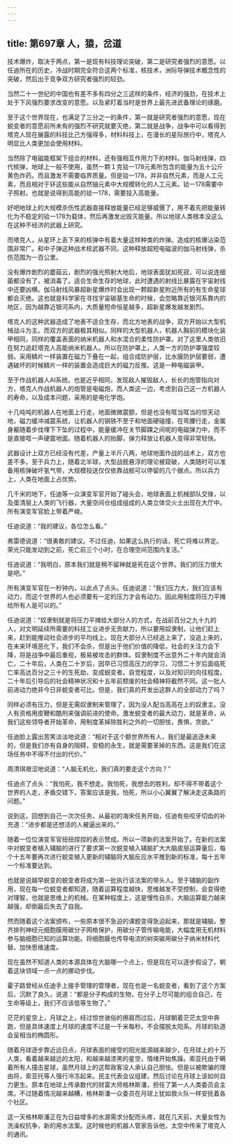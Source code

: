 ```yaml
---
---
---
```

title: 第697章 人，猿，岔道
---



技术爆炸，取决于两点，第一是现有科技理论突破，第二是研究者强烈的意愿。以任迪所在的历史，冷战时期完全符合这两个标准，核技术，洲际导弹技术概念性的突破，然后出于竞争双方研究者强烈的较劲。

当然二十一世纪的中国也有差不多有四分之三这样的条件，经济的强劲，在技术上处于下风强烈要求改变的意愿。以及紧盯着当时是世界上最先进武备理论的琢磨。

至于这个世界现在，也满足了三分之一的条件，第一就是研究者强烈的意愿，现在蜕变者的意愿前所未有的强烈不研究就要灭绝，第二就是战争，战争中可以看得到塔克人现在展露的科技比己方强得多，材料科技上，在漫长的星际旅行中，塔克人明显比人类更加会使用材料。

当然除了电磁能框架下组合的材料，还有强相互作用力下的材料。伽马射线弹，四代核弹，地球上一般不使用，虽然一颗１克铪一178元素所包含的能量为五十公斤黄色炸药。而且激发不需要临界质量。但是铪一178，并非自然元素，而是人工元素，而且相对于钚这些能从自然铀元素中大规模转化的人工元素。铪一178需要中子照射。也就是说得到高能的铪一178，需要投入高能量。

好吧地球上的大规模杀伤性武器直接释放能量已经足够威慑了，用不着先把能量转化为不稳定的铪一178为载体，然后再激发出毁灭能量。所以地球人类根本没这么在这种不经济的武器上研究。

而塔克人，从星环上丢下来的核弹中有着大量这样种类的炸弹。造成的核爆沾染范围非常广。和中子弹这种战术核武器不同，这种释放超短电磁波的伽马射线弹，杀伤范围为一百公里。

没有爆炸剧烈的蘑菇云，剧烈的强光照射大地后，地球表面犹如死寂，可以说连细菌都没有了，被消毒了。适合生命生存的地球，此时遭遇的射线比暴露在宇宙射线中还要凶横。伽马射线风暴超新星爆炸时会出现一颗超新星附近所有的有生命星球都会灭绝。这也就是科学家在寻找宇宙碳基生命的时候，会忽略靠近银河系靠内的地区，因为越靠近银河系内，大质量短命恒星越多，超新星爆发越发剧烈。

塔克人的这种武器造成了地表不适合生存，而北方地表的战争，双方开始以大型机械战斗为主。而双方的武器极其相似。同样的大型机器人，机器人胸前的模块化装甲相同，同样的覆盖表面的纳米机器人和水混合的柔性防护罩。对了这里人类依旧在努力追赶塔克人高能纳米机器人。所以在防护罩上，人类一方的防护罩强度较弱。采用鳞片一样装置在磁力下叠在一起，组合成防护层，比水膜防护层要弱，遭遇破坏的时候鳞片一样的装置会造成巨大的磁力反推。这是一种电磁装甲。

至于作战机器人AI系统。也是近乎相同，发现敌人摧毁敌人，长长的炮管指向对方，塔克人作战机器人的炮管是电磁炮，而人类这一边，考虑到自己这一方机器人的寿命，以及成本问题，采用的是电化学炮。

十几吨吨的机器人在地面上行走，地面微微震颤，但是也没有哐当哐当的惊天动地，磁力缓冲减震系统，让机器人的钢铁不至于和地面硬碰撞，在弯腰行走，金属身躯随着步伐埋下下坠的过程中，能量缓冲在关节脚踝之间呢的电磁弹力中，而不是直接哐一声硬震地面。随着机器人的抬脚，弹力释放让机器人变得非常轻快。

武器设计上双方已经没有代差，产量上半斤八两，地球地面作战的战术上，双方也差不多。至于兵力上，随着北半球，大型战舰悬浮的理论被窥破，人类随时可以准备用核弹破坏氢气带，大规模投送仅仅依靠战舰可以停留的几个据点。所以兵力上，人类在地面上占优势。

几千米的地下，任迪等一众演变军官开始了碰头会，地球表面上机械部队交锋，以及蛋清层上人类的飞行器，大量空间仓组成组成的人类立体交火土出现在大厅中。所有演变军官脸上带着严峻。

任迪说道：“我的建议，各位怎么看。”

弗雷德说道：“很勇敢的建议。不过任迪，如果这么执行的话，死亡将难以界定。荣光只能发动到之前，死亡前三个小时，在合理空间范围内复活。”

任迪说道：“我明白，原本我们就是稍不留神就是死在这个世界。我们的压力很大是吧。”

所有演变军官在一秒钟内，以此点了点头。任迪说道：“我们压力大，我们应该有动力，而这个世界的人也必须要有一定的压力才会有动力。因此用制度将压力平摊给所有人是可以的。”

任迪说道：“奴隶制就是将压力平摊给大部分人的方式，在战前百分之九十九的人，对文明延续所需要的科技工业进步无贡献力，所以要用奴隶制，让他们赶上来，赶到能推动社会进步的平均线上。现在大部分人已经追上来了，没追上来的，在未来环境恶化下，我们不会杀，但是出于他们价值的降低，社会的关注力会下降，将是战争中最后重视，极易被攻击的群体。奴隶制度不出意外二十年内就会消亡，二十年后，人类在二十岁后，因早已习惯高压力的学习，习惯二十岁后面临死亡率高达百分之三十的生死劫，变成蜕变者。自觉程度，以及对知识的向往程度。二十年后引导后的社会精神状况和十五年前颓废的社会精神将截然不同。这一批人前进动力绝非今日非蜕变者可比。但是，我们真的开发出这群人的全部动力了吗？

同样必须有压力，但是无需奴隶制来管理了，因为没人配当高高在上的奴隶主。没人有资格用皮鞭和酷刑来强调前进的使命。激发蜕变者的最大动力，就是革命，从我们这些领导者开始革命，用制度革掉除胜利之外的一切胆怯，畏惧，贪欲。”

任迪脸上露出苦笑淡淡地说道：“相对于这个额世界所有人，我们是最追逐未来的，但是我们亦有自身的阻碍，安稳的永生，就是需要革掉的东西。这是我们在这场任务中不得不付出的代价。”

周清琪艰涩地说道：“人脑无机化，我们真的要走这个方向？”

任迪点了点头：“我怕死，我不想走。我怕死，我想去的胜利，却不得不带着这个世界的人走，矛盾交错下，答案应该是我，怕死，所以小心翼翼了解决走这条路的问题。”

说到这，回想到自己一次次任务，从最初的海宋任务开始，任迪有些咬牙切齿的补充道：“进步都是还想活的人被逼出来的。”

随着一位位演变军官扭扭捏捏的表示赞成。所以一项新的法案开始了。在新的法案中对蜕变者植入辅脑的进行了要求第一次蜕变植入辅脑扩大大脑皮层运算量后，每个十五年要再次进行蜕变植入更新的辅脑将大脑反应水平推到新的标准，每十五年一个标准要达到。

也就是说越早蜕变的蜕变者将成为第一批执行该法案的带头人。至于辅脑的副作用，现在每一位蜕变者都知道，随着运算程度越快，思维越发不受控制，会变得绝对理智，也就是思维上的机械。在某种程度上，这是慢性自杀，大脑运算能力越来越强，却倒最后失去了自我。

然而随着这个法案颁布，一些原本很不急迫的课题变得急迫起来，那就是辅脑，整齐排列神经元细胞膜用碳分子网格保护，用碳分子管传输电能，大幅度用无机材料参与脑细胞已知的运算功能。将细胞膜也传导电流的树突碳用碳分子纳米材料代替。加快思维速度。

现在虽然不知道人类的本源具体在大脑哪一个点上，但是现在可以逐步假设了。朝着这块领域一点一点的挪动步伐。

霍子路曾经从任迪手上接手管理的管理者，现在也是一名蜕变者，看到了这个方案后，沉默了良久，说道：“都是分子构成的生物，在分子上尽可能的组合自己，在生命等级上，我们不应该低等生物了。”

茫茫的星空上，月球之上，经过惊世骇俗的擦肩而过后，月球朝着茫茫太空中奔跑，但是具体速度上月球的速度不过是一千米每秒。不会摆脱太阳系。月球的轨道会呈相当的椭圆形。

随着月球逐步靠近远日点，月球表面的接受的阳光能源越来越少，在月球上的十万人类，看着越来越远的太阳，和越来越漆黑的星空，情绪开始焦躁。索亚托由于瞒着所有人撞击星球，虽然月球上的这帮政客没人承认自己胆怯。但是以被欺骗的理由将，索亚托等人强行冷冻起来。民主代表会议组建，然后讨论在月球上该如何自力更生。原本在地球上传承数代的财富大师格林斯潘，担任了第一人人类委员会主席。不过随着情况越来越糟，格林斯潘一众委员在月球上犹如救火队一样安抚着各个社区。

这一天格林斯潘正在为日益增多的水源需求分配而头疼，就在几天前，大量女性为洗澡权抗争，新的用水法案。这时候他的机器人管家告诉他，太空中传来了塔克人的通讯。